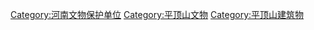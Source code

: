 [[Category:河南文物保护单位|Category:河南文物保护单位]]
[[Category:平顶山文物|Category:平顶山文物]]
[[Category:平顶山建筑物|Category:平顶山建筑物]]